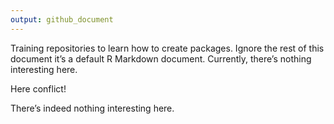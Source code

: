 ```yaml
---
output: github_document
---
```

Training repositories to learn how to create packages. Ignore the rest of this document it's a default R Markdown document. Currently, there's nothing interesting here.


Here conflict!

There's indeed nothing interesting here. 


